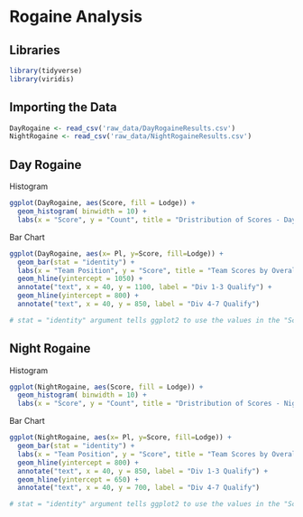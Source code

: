 # Rogaine Analysis

## Libraries

```r
library(tidyverse)
library(viridis)
```

## Importing the Data

```r
DayRogaine <- read_csv('raw_data/DayRogaineResults.csv')
NightRogaine <- read_csv('raw_data/NightRogaineResults.csv')
```

## Day Rogaine

Histogram

```r
ggplot(DayRogaine, aes(Score, fill = Lodge)) +
  geom_histogram( binwidth = 10) +
  labs(x = "Score", y = "Count", title = "Dristribution of Scores - Day Rogaine")
```

Bar Chart

```r
ggplot(DayRogaine, aes(x= Pl, y=Score, fill=Lodge)) +
  geom_bar(stat = "identity") +
  labs(x = "Team Position", y = "Score", title = "Team Scores by Overall Position - Day Rogaine") +
  geom_hline(yintercept = 1050) +
  annotate("text", x = 40, y = 1100, label = "Div 1-3 Qualify") +
  geom_hline(yintercept = 800) +
  annotate("text", x = 40, y = 850, label = "Div 4-7 Qualify")

# stat = "identity" argument tells ggplot2 to use the values in the "Score" column directly as the heights of the bars

```

## Night Rogaine

Histogram

```r
ggplot(NightRogaine, aes(Score, fill = Lodge)) +
  geom_histogram( binwidth = 10) +
  labs(x = "Score", y = "Count", title = "Dristribution of Scores - Night Rogaine")
```

Bar Chart

```r
ggplot(NightRogaine, aes(x= Pl, y=Score, fill=Lodge)) +
  geom_bar(stat = "identity") +
  labs(x = "Team Position", y = "Score", title = "Team Scores by Overall Position - Day Rogaine") +
  geom_hline(yintercept = 800) +
  annotate("text", x = 40, y = 850, label = "Div 1-3 Qualify") +
  geom_hline(yintercept = 650) +
  annotate("text", x = 40, y = 700, label = "Div 4-7 Qualify")

# stat = "identity" argument tells ggplot2 to use the values in the "Score" column directly as the heights of the bars

```
